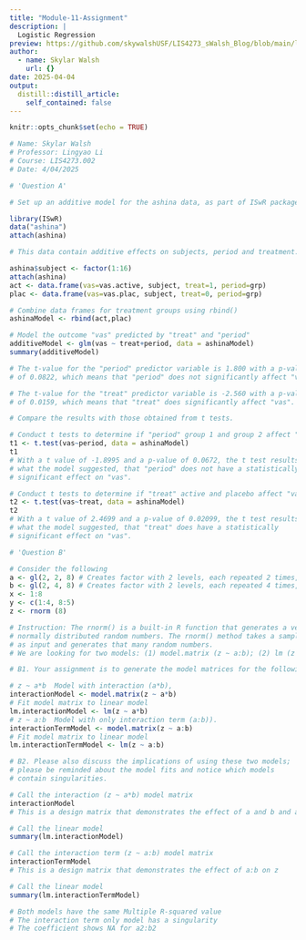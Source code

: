 ```yaml
---
title: "Module-11-Assignment"
description: |
  Logistic Regression
preview: https://github.com/skywalshUSF/LIS4273_sWalsh_Blog/blob/main/logReg.png?raw=true
author:
  - name: Skylar Walsh
    url: {}
date: 2025-04-04
output:
  distill::distill_article:
    self_contained: false
---
```


```r
knitr::opts_chunk$set(echo = TRUE)
```

```r
# Name: Skylar Walsh
# Professor: Lingyao Li
# Course: LIS4273.002
# Date: 4/04/2025

# 'Question A'

# Set up an additive model for the ashina data, as part of ISwR package

library(ISwR)
data("ashina")
attach(ashina)

# This data contain additive effects on subjects, period and treatment.

ashina$subject <- factor(1:16)
attach(ashina)
act <- data.frame(vas=vas.active, subject, treat=1, period=grp)
plac <- data.frame(vas=vas.plac, subject, treat=0, period=grp)

# Combine data frames for treatment groups using rbind()
ashinaModel <- rbind(act,plac)

# Model the outcome "vas" predicted by "treat" and "period"
additiveModel <- glm(vas ~ treat+period, data = ashinaModel)
summary(additiveModel)

# The t-value for the "period" predictor variable is 1.800 with a p-value
# of 0.0822, which means that "period" does not significantly affect "vas".

# The t-value for the "treat" predictor variable is -2.560 with a p-value
# of 0.0159, which means that "treat" does significantly affect "vas".

# Compare the results with those obtained from t tests.

# Conduct t tests to determine if "period" group 1 and group 2 affect "vas".
t1 <- t.test(vas~period, data = ashinaModel)
t1
# With a t value of -1.8995 and a p-value of 0.0672, the t test results confirm
# what the model suggested, that "period" does not have a statistically
# significant effect on "vas".

# Conduct t tests to determine if "treat" active and placebo affect "vas".
t2 <- t.test(vas~treat, data = ashinaModel)
t2
# With a t value of 2.4699 and a p-value of 0.02099, the t test results confirm
# what the model suggested, that "treat" does have a statistically
# significant effect on "vas".

# 'Question B'

# Consider the following
a <- gl(2, 2, 8) # Creates factor with 2 levels, each repeated 2 times, length 8
b <- gl(2, 4, 8) # Creates factor with 2 levels, each repeated 4 times, length 8
x <- 1:8
y <- c(1:4, 8:5)
z <- rnorm (8)

# Instruction: The rnorm() is a built-in R function that generates a vector of 
# normally distributed random numbers. The rnorm() method takes a sample size 
# as input and generates that many random numbers. 
# We are looking for two models: (1) model.matrix (z ~ a:b); (2) lm (z ~ a:b).

# B1. Your assignment is to generate the model matrices for the following models:

# z ~ a*b  Model with interaction (a*b),
interactionModel <- model.matrix(z ~ a*b)
# Fit model matrix to linear model
lm.interactionModel <- lm(z ~ a*b)
# z ~ a:b  Model with only interaction term (a:b)).
interactionTermModel <- model.matrix(z ~ a:b)
# Fit model matrix to linear model
lm.interactionTermModel <- lm(z ~ a:b)

# B2. Please also discuss the implications of using these two models; 
# please be reminded about the model fits and notice which models 
# contain singularities.

# Call the interaction (z ~ a*b) model matrix 
interactionModel
# This is a design matrix that demonstrates the effect of a and b and a:b on z

# Call the linear model
summary(lm.interactionModel)

# Call the interaction term (z ~ a:b) model matrix 
interactionTermModel
# This is a design matrix that demonstrates the effect of a:b on z

# Call the linear model
summary(lm.interactionTermModel)

# Both models have the same Multiple R-squared value
# The interaction term only model has a singularity
# The coefficient shows NA for a2:b2

```



